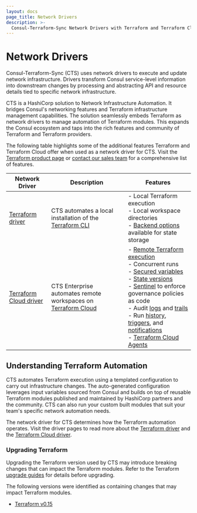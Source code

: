 ```yaml
---
layout: docs
page_title: Network Drivers
description: >-
  Consul-Terraform-Sync Network Drivers with Terraform and Terraform Cloud
---
```


# Network Drivers

Consul-Terraform-Sync (CTS) uses network drivers to execute and update network infrastructure. Drivers transform Consul service-level information into downstream changes by processing and abstracting API and resource details tied to specific network infrastructure.

CTS is a HashiCorp solution to Network Infrastructure Automation. It bridges Consul's networking features and Terraform infrastructure management capabilities. The solution seamlessly embeds Terraform as network drivers to manage automation of Terraform modules. This expands the Consul ecosystem and taps into the rich features and community of Terraform and Terraform providers.

The following table highlights some of the additional features Terraform and Terraform Cloud offer when used as a network driver for CTS. Visit the [Terraform product page](https://www.hashicorp.com/products/terraform) or [contact our sales team](https://www.hashicorp.com/contact-sales) for a comprehensive list of features.

| Network Driver | Description | Features |
| -------------- | ----------- | -------- |
| [Terraform driver](/consul/docs/nia/network-drivers/terraform) | CTS automates a local installation of the [Terraform CLI](/terraform) | - Local Terraform execution <br/> - Local workspace directories <br/> - [Backend options](/consul/docs/nia/configuration#backend) available for state storage <br/> |
| [Terraform Cloud driver](/consul/docs/nia/network-drivers/terraform-cloud) | CTS Enterprise automates remote workspaces on [Terraform Cloud](/terraform/cloud-docs) | - [Remote Terraform execution](/terraform/cloud-docs/run/remote-operations) <br/> - Concurrent runs <br/> - [Secured variables](/terraform/cloud-docs/workspaces/variables) <br/> - [State versions](/terraform/cloud-docs/workspaces/state) <br/> - [Sentinel](/terraform/cloud-docs/policy-enforcement) to enforce governance policies as code <br/> - Audit [logs](/terraform/enterprise/admin/infrastructure/logging) and [trails](/terraform/cloud-docs/api-docs/audit-trails) <br/> - Run [history](/terraform/cloud-docs/run/manage), [triggers](/terraform/cloud-docs/workspaces/settings/run-triggers), and [notifications](/terraform/cloud-docs/workspaces/settings/notifications) <br/> - [Terraform Cloud Agents](/terraform/cloud-docs/agents) |

## Understanding Terraform Automation

CTS automates Terraform execution using a templated configuration to carry out infrastructure changes. The auto-generated configuration leverages input variables sourced from Consul and builds on top of reusable Terraform modules published and maintained by HashiCorp partners and the community. CTS can also run your custom built modules that suit your team's specific network automation needs.

The network driver for CTS determines how the Terraform automation operates. Visit the driver pages to read more about the [Terraform driver](/consul/docs/nia/network-drivers/terraform) and the [Terraform Cloud driver](/consul/docs/nia/network-drivers/terraform-cloud).

### Upgrading Terraform

Upgrading the Terraform version used by CTS may introduce breaking changes that can impact the Terraform modules. Refer to the Terraform [upgrade guides](/terraform/language/upgrade-guides) for details before upgrading.

The following versions were identified as containing changes that may impact Terraform modules.

- [Terraform v0.15](/terraform/language/v1.1.x/upgrade-guides/0-15)
